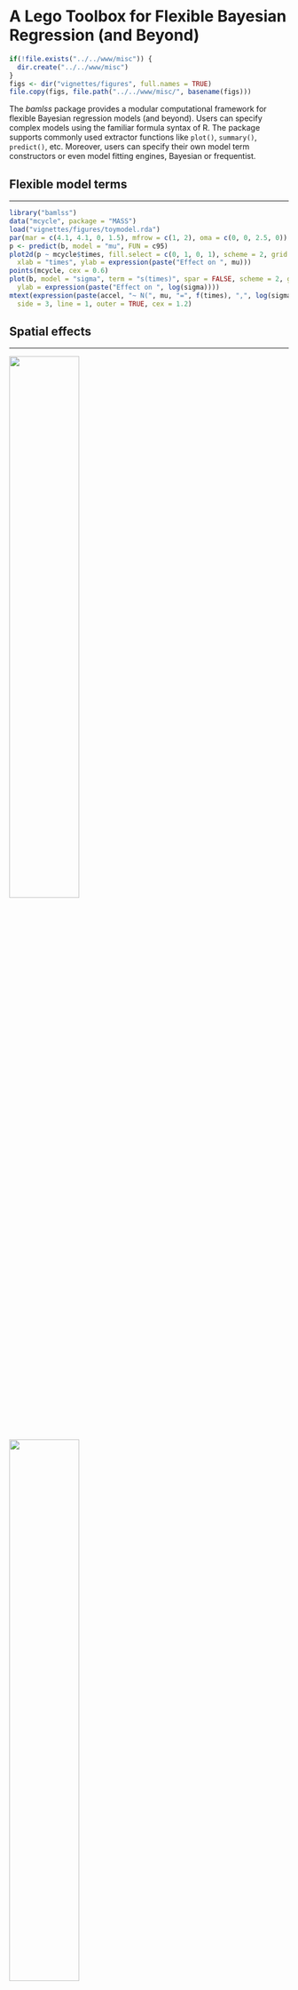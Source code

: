 # A Lego Toolbox for Flexible Bayesian Regression (and Beyond)

```r
if(!file.exists("../../www/misc")) {
  dir.create("../../www/misc")
}
figs <- dir("vignettes/figures", full.names = TRUE)
file.copy(figs, file.path("../../www/misc/", basename(figs)))
```

The _bamlss_ package provides a modular computational framework for flexible Bayesian regression
models (and beyond). Users can specify complex models using the familiar formula syntax of R. The
package supports commonly used extractor functions like `plot()`, `summary()`, `predict()`, etc.
Moreover, users can specify their own model term constructors or even model fitting engines, 
Bayesian or frequentist. 


## Flexible model terms

---

```r
library("bamlss")
data("mcycle", package = "MASS")
load("vignettes/figures/toymodel.rda")
par(mar = c(4.1, 4.1, 0, 1.5), mfrow = c(1, 2), oma = c(0, 0, 2.5, 0))
p <- predict(b, model = "mu", FUN = c95)
plot2d(p ~ mcycle$times, fill.select = c(0, 1, 0, 1), scheme = 2, grid = 100,
  xlab = "times", ylab = expression(paste("Effect on ", mu)))
points(mcycle, cex = 0.6)
plot(b, model = "sigma", term = "s(times)", spar = FALSE, scheme = 2, grid = 100,
  ylab = expression(paste("Effect on ", log(sigma))))
mtext(expression(paste(accel, "~ N(", mu, "=", f(times), ",", log(sigma), "=", f(times), ")")),
  side = 3, line = 1, outer = TRUE, cex = 1.2)
```

## Spatial effects

---

![](misc/firemodel-effects-spatial-tc.png){width=50%}
![](misc/firemodel-effects-spatial-td.png){width=50%}

![](misc/firemodel-effects-baseline.png){width=50%}
![](misc/firemodel-effects-daytime-curves.png){width=50%}

## Prediction

---

![](misc/rainmodel-effects-predict.png){width=100%}

## Model diagnostics

---

```r
par(mar = c(4.1, 4.1, 2.5, 1.1), mfrow = c(1, 2))
plot(b, which = 3, spar = FALSE, col = "lightgray")
plot(b, which = 4, spar = FALSE)
```

![](misc/traceplot-03.png){width=100%}

## Extensible model terms and model fitting engines

```r
## Posterior mode optimization.
opt_bfit <- function(x, y, family, start = NULL, weights = NULL, offset = NULL,
  update = "iwls", criterion = c("AICc", "BIC", "AIC"), ..) { }

## MCMC Sampler.
sam_GMCMC <- function(x, y, family, start = NULL, weights = NULL, offset = NULL,
  n.iter = 1200, burnin = 200, thin = 1, verbose = TRUE, step = 20, ...) { }

## Gradient boosting.
opt_boost <- function(x, y, family, weights = NULL, offset = NULL,
  nu = 0.1, nu.adapt = TRUE, df = 4, maxit = 400, ...) { }

## Lasso.
opt_lasso <- function(x, y, start = NULL, adaptive = TRUE,
  lower = 0.001, upper = 1000,  nlambda = 100, lambda = NULL, ...) { }
```


